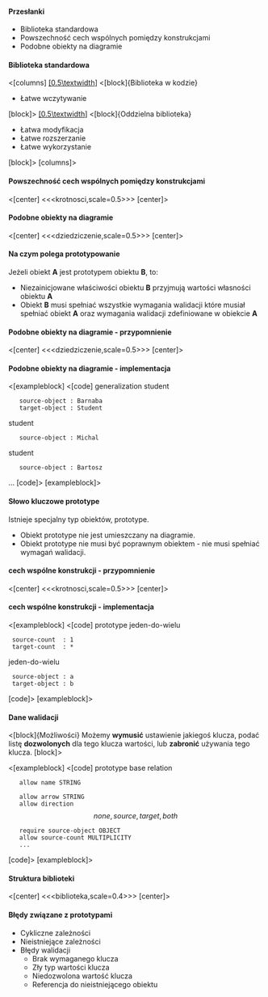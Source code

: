 ==== Przesłanki ====

* Biblioteka standardowa
* Powszechność cech wspólnych pomiędzy konstrukcjami
* Podobne obiekty na diagramie

==== Biblioteka standardowa ====

<[columns]
[[[0.5\textwidth]]]
<[block]{Biblioteka w kodzie}
* Łatwe wczytywanie
[block]>
[[[0.5\textwidth]]]
<[block]{Oddzielna biblioteka}
* Łatwa modyfikacja
* Łatwe rozszerzanie
* Łatwe wykorzystanie
[block]>
[columns]>

==== Powszechność cech wspólnych pomiędzy konstrukcjami ====
<[center]
<<<krotnosci,scale=0.5>>>
[center]>

==== Podobne obiekty na diagramie ====
<[center]
<<<dziedziczenie,scale=0.5>>>
[center]>

==== Na czym polega prototypowanie ====

Jeżeli obiekt '''A''' jest prototypem obiektu '''B''', to:
* Niezainicjowane właściwości obiektu '''B''' przyjmują wartości własności obiektu '''A'''
* Obiekt '''B''' musi spełniać wszystkie wymagania walidacji które musiał spełniać obiekt '''A''' oraz wymagania walidacji zdefiniowane w obiekcie '''A'''

==== Podobne obiekty na diagramie - przypomnienie ====
<[center]
<<<dziedziczenie,scale=0.5>>>
[center]>

==== Podobne obiekty na diagramie - implementacja====
<[exampleblock]
<[code]
generalization student
    source-object : Barnaba
    target-object : Student

student
    source-object : Michal

student
    source-object : Bartosz 
...
[code]>
[exampleblock]>

==== Słowo kluczowe prototype ====

Istnieje specjalny typ obiektów, prototype.
* Obiekt prototype nie jest umieszczany na diagramie.
* Obiekt prototype nie musi być poprawnym obiektem - nie musi spełniać wymagań walidacji.


==== cech wspólne konstrukcji - przypomnienie ====
<[center]
<<<krotnosci,scale=0.5>>>
[center]>

==== cech wspólne konstrukcji - implementacja ====
<[exampleblock]
<[code]
prototype jeden-do-wielu
  source-count  : 1
  target-count  : *

jeden-do-wielu
  source-object : a
  target-object : b
[code]>
[exampleblock]>

==== Dane walidacji ====
<[block]{Możliwości}
Możemy '''wymusić''' ustawienie jakiegoś klucza, podać listę '''dozwolonych''' dla tego klucza wartości, lub '''zabronić''' używania tego klucza.
[block]>

<[exampleblock]
<[code]
prototype base relation
    allow name STRING

    allow arrow STRING
    allow direction \[none, source, target, both\]

    require source-object OBJECT
    allow source-count MULTIPLICITY
    ...
[code]>
[exampleblock]>

==== Struktura biblioteki ====
<[center]
<<<biblioteka,scale=0.4>>>
[center]>

==== Błędy związane z prototypami ====
* Cykliczne zależności
* Nieistniejące zależności
* Błędy walidacji
** Brak wymaganego klucza
** Zły typ wartości klucza
** Niedozwolona wartość klucza
** Referencja do nieistniejącego obiektu
